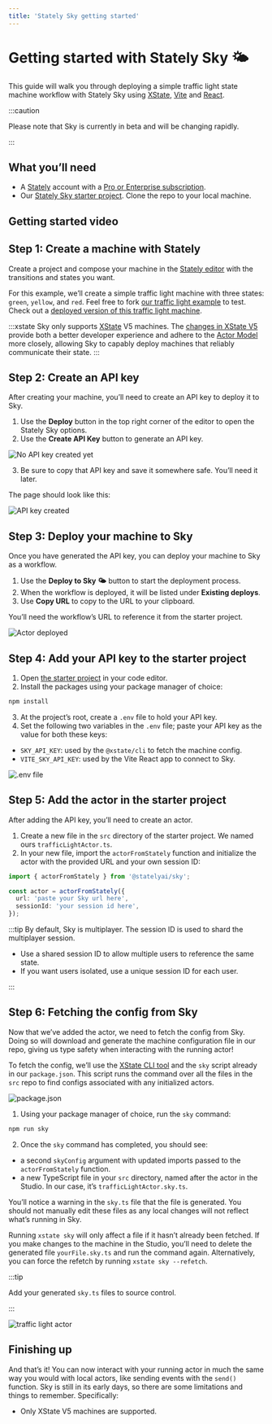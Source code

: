 ```yaml
---
title: 'Stately Sky getting started'
---
```


# Getting started with Stately Sky 🌤️

This guide will walk you through deploying a simple traffic light state machine workflow with Stately Sky using [XState](/docs/xstate.mdx), [Vite](https://vitejs.dev/) and [React](https://reactjs.org/).

:::caution

Please note that Sky is currently in beta and will be changing rapidly.

:::

## What you’ll need

- A [Stately](https://stately.ai) account with a [Pro or Enterprise subscription](https://stately.ai/pricing).
- Our [Stately Sky starter project](https://github.com/statelyai/sky-starter-app). Clone the repo to your local machine.

## Getting started video

<YouTube id="A_J1jbz1oWw" />

## Step 1: Create a machine with Stately

Create a project and compose your machine in the [Stately editor](https://stately.ai/editor) with the transitions and states you want.

For this example, we’ll create a simple traffic light machine with three states: `green`, `yellow`, and `red`. Feel free to fork [our traffic light example](https://stately.ai/registry/editor/eb3e89f5-5936-439f-8254-2f6ea4303659?machineId=15fd8071-b80c-4a6f-b9f5-60b6cf578ee5) to test. Check out a [deployed version of this traffic light machine](https://sky-starter.stately.ai/?page=trafficlight).

<EmbedMachine
  embedURL="https://stately.ai/registry/editor/embed/eb3e89f5-5936-439f-8254-2f6ea4303659?machineId=15fd8071-b80c-4a6f-b9f5-60b6cf578ee5"
  name="Traffic light"
/>

:::xstate
Sky only supports [XState](https://github.com/statelyai/xstate) V5 machines. The [changes in XState V5](/docs/migration.mdx) provide both a better developer experience and adhere to the [Actor Model](/docs/actor-model.mdx) more closely, allowing Sky to capably deploy machines that reliably communicate their state.
:::

## Step 2: Create an API key

After creating your machine, you’ll need to create an API key to deploy it to Sky.

1. Use the **Deploy** button in the top right corner of the editor to open the Stately Sky options.
2. Use the **Create API Key** button to generate an API key.

![No API key created yet](..//static/assets/sky-getting-started/editor-no-api-key.png)

3. Be sure to copy that API key and save it somewhere safe. You’ll need it later.

The page should look like this:

![API key created](..//static/assets/sky-getting-started/editor-api-key.png)

## Step 3: Deploy your machine to Sky

Once you have generated the API key, you can deploy your machine to Sky as a workflow.

1. Use the **Deploy to Sky 🌤️** button to start the deployment process.
2. When the workflow is deployed, it will be listed under **Existing deploys**.
3. Use **Copy URL** to copy to the URL to your clipboard.

You’ll need the workflow’s URL to reference it from the starter project.

![Actor deployed](../static/assets/sky-getting-started/editor-deployed-actor.png)

## Step 4: Add your API key to the starter project

1. Open [the starter project](https://github.com/statelyai/sky-starter-app) in your code editor.
2. Install the packages using your package manager of choice:

```bash npm2yarn
npm install
```

3. At the project’s root, create a `.env` file to hold your API key.
4. Set the following two variables in the `.env` file; paste your API key as the value for both these keys:

- `SKY_API_KEY`: used by the `@xstate/cli` to fetch the machine config.
- `VITE_SKY_API_KEY`: used by the Vite React app to connect to Sky.

![.env file](../static/assets/sky-getting-started/code-env-file.png)

## Step 5: Add the actor in the starter project

After adding the API key, you’ll need to create an actor.

1. Create a new file in the `src` directory of the starter project. We named ours `trafficLightActor.ts`.
2. In your new file, import the `actorFromStately` function and initialize the actor with the provided URL and your own session ID:

```typescript
import { actorFromStately } from '@statelyai/sky';

const actor = actorFromStately({
  url: 'paste your Sky url here',
  sessionId: 'your session id here',
});
```

:::tip
By default, Sky is multiplayer.
The session ID is used to shard the multiplayer session.

- Use a shared session ID to allow multiple users to reference the same state.
- If you want users isolated, use a unique session ID for each user.

:::

## Step 6: Fetching the config from Sky

Now that we’ve added the actor, we need to fetch the config from Sky. Doing so will download and generate the machine configuration file in our repo, giving us type safety when interacting with the running actor!

To fetch the config, we’ll use the [XState CLI tool](/docs/developer-tools.mdx#xstate-cli-command-line-interface) and the `sky` script already in our `package.json`. This script runs the command over all the files in the `src` repo to find configs associated with any initialized actors.

![package.json](../static/assets/sky-getting-started/code-sky-cmd.png)

1. Using your package manager of choice, run the `sky` command:

```bash npm2yarn
npm run sky
```

2. Once the `sky` command has completed, you should see:

- a second `skyConfig` argument with updated imports passed to the `actorFromStately` function.
- a new TypeScript file in your `src` directory, named after the actor in the Studio. In our case, it’s `trafficLightActor.sky.ts`.

You’ll notice a warning in the `sky.ts` file that the file is generated. You should not manually edit these files as any local changes will not reflect what’s running in Sky.

Running `xstate sky` will only affect a file if it hasn’t already been fetched. If you make changes to the machine in the Studio, you’ll need to delete the generated file `yourFile.sky.ts` and run the command again. Alternatively, you can force the refetch by running `xstate sky --refetch`.

:::tip

Add your generated `sky.ts` files to source control.

:::

![traffic light actor](../static/assets/sky-getting-started/code-traffic-light-with-config.png)

## Finishing up

And that’s it! You can now interact with your running actor in much the same way you would with local actors, like sending events with the `send()` function. Sky is still in its early days, so there are some limitations and things to remember. Specifically:

- Only XState V5 machines are supported.
